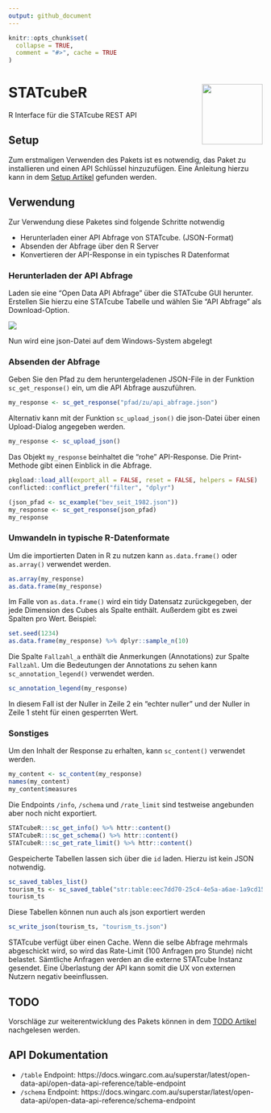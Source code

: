 ```yaml
---
output: github_document
---
```


```r
knitr::opts_chunk$set(
  collapse = TRUE,
  comment = "#>", cache = TRUE
)
```

# STATcubeR <img src="man/figures/STATcube_logo.png" align="right" alt="" width="120" />

R Interface für die STATcube REST API

## Setup

Zum erstmaligen Verwenden des Pakets ist es notwendig, das Paket zu installieren
und einen API Schlüssel hinzuzufügen. Eine Anleitung hierzu kann in dem
[Setup Artikel](http://xlwt0012/rpkgs/dev/STATcubeR/articles/Setup.html)
gefunden werden.

## Verwendung

Zur Verwendung diese Paketes sind folgende Schritte notwendig

* Herunterladen einer API Abfrage von STATcube. (JSON-Format)
* Absenden der Abfrage über den R Server
* Konvertieren der API-Response in ein typisches R Datenformat

### Herunterladen der API Abfrage

Laden sie eine "Open Data API Abfrage" über die STATcube GUI herunter. Erstellen
Sie hierzu eine STATcube Tabelle und wählen Sie "API Abfrage" als
Download-Option.

![](man/figures/download_json.png)

Nun wird eine json-Datei auf dem Windows-System abgelegt

### Absenden der Abfrage

Geben Sie den Pfad zu dem heruntergeladenen JSON-File in
der Funktion `sc_get_response()` ein, um die API Abfrage auszuführen.

``` r
my_response <- sc_get_response("pfad/zu/api_abfrage.json")
```

Alternativ kann mit der Funktion `sc_upload_json()` die json-Datei über einen
Upload-Dialog angegeben werden.

```r
my_response <- sc_upload_json()
```

Das Objekt `my_response` beinhaltet die "rohe" API-Response. Die Print-Methode
gibt einen Einblick in die Abfrage.

```r
pkgload::load_all(export_all = FALSE, reset = FALSE, helpers = FALSE)
conflicted::conflict_prefer("filter", "dplyr")
```

```r
(json_pfad <- sc_example("bev_seit_1982.json"))
my_response <- sc_get_response(json_pfad)
my_response
```

### Umwandeln in typische R-Datenformate

Um die importierten Daten in R zu nutzen kann `as.data.frame()` oder
`as.array()` verwendet werden.

```r
as.array(my_response)
as.data.frame(my_response)
```

Im Falle von `as.data.frame()` wird ein tidy Datensatz zurückgegeben, der jede
Dimension des Cubes als Spalte enthält. Außerdem gibt es zwei Spalten pro
Wert. Beispiel:

```r
set.seed(1234)
as.data.frame(my_response) %>% dplyr::sample_n(10)
```

Die Spalte `Fallzahl_a` enthält die Anmerkungen (Annotations) zur Spalte
`Fallzahl`. Um die Bedeutungen der Annotations zu sehen kann
`sc_annotation_legend()` verwendet werden.

```r
sc_annotation_legend(my_response)
```

In diesem Fall ist der Nuller in Zeile 2 ein "echter nuller" und der Nuller
in Zeile 1 steht für einen gesperrten Wert.

### Sonstiges

Um den Inhalt der Response zu erhalten, kann `sc_content()` verwendet werden.

```r
my_content <- sc_content(my_response)
names(my_content)
my_content$measures
```

Die Endpoints `/info`, `/schema` und `/rate_limit` sind testweise angebunden
aber noch nicht exportiert.

```r
STATcubeR:::sc_get_info() %>% httr::content()
STATcubeR:::sc_get_schema() %>% httr::content()
STATcubeR:::sc_get_rate_limit() %>% httr::content()
```

Gespeicherte Tabellen lassen sich über die `id` laden. Hierzu ist kein
JSON notwendig.

```r
sc_saved_tables_list()
tourism_ts <- sc_saved_table("str:table:eec7dd70-25c4-4e5a-a6ae-1a9cd15d3c4c")
tourism_ts
```

Diese Tabellen können nun auch als json exportiert werden

```r
sc_write_json(tourism_ts, "tourism_ts.json")
```

STATcube verfügt über einen Cache. Wenn die selbe Abfrage mehrmals abgeschickt
wird, so wird das Rate-Limit (100 Anfragen pro Stunde) nicht belastet.
Sämtliche Anfragen werden an die externe STATcube Instanz gesendet. Eine
Überlastung der API kann somit die UX von externen Nutzern negativ beeinflussen.

## TODO

Vorschläge zur weiterentwicklung des Pakets können in dem
[TODO Artikel](http://xlwt0012/rpkgs/dev/STATcubeR/articles/TODO.html)
nachgelesen werden.

## API Dokumentation

* `/table` Endpoint: https://docs.wingarc.com.au/superstar/latest/open-data-api/open-data-api-reference/table-endpoint
* `/schema` Endpoint: https://docs.wingarc.com.au/superstar/latest/open-data-api/open-data-api-reference/schema-endpoint
